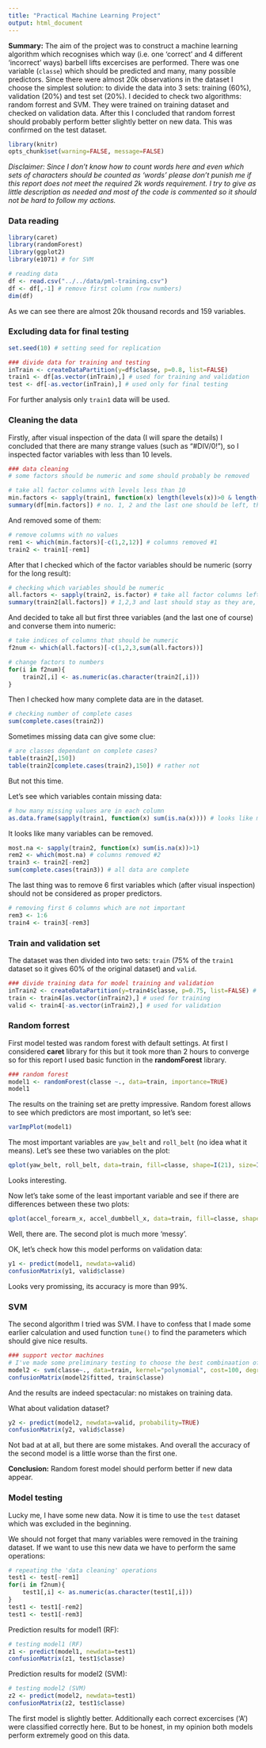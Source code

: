 ```yaml
---
title: "Practical Machine Learning Project"
output: html_document
---
```


**Summary:** The aim of the project was to construct a machine learning algorithm which recognises which way (i.e. one 'correct' and 4 different 'incorrect' ways) barbell lifts excercises are performed. There was one variable (`classe`) which should be predicted and many, many possible predictors. Since there were almost 20k observations in the dataset I choose the simplest solution: to divide the data into 3 sets: training (60%), validation (20%) and test set (20%). I decided to check two algorithms: random forrest and SVM. They were trained on training dataset and checked on validation data. After this I concluded that random forrest should probably perform better slightly better on new data. This was confirmed on the test dataset.

```r
library(knitr)
opts_chunk$set(warning=FALSE, message=FALSE)
```

*Disclaimer: Since I don't know how to count words here and even which sets of characters should be counted as 'words' please don't punish me if this report does not meet the required 2k words requirement. I try to give as little description as needed and most of the code is commented so it should not be hard to follow my actions.*

### Data reading

```r
library(caret)
library(randomForest)
library(ggplot2)
library(e1071) # for SVM

# reading data
df <- read.csv("../../data/pml-training.csv")
df <- df[,-1] # remove first column (row numbers)
dim(df)
```

As we can see there are almost 20k thousand records and 159 variables.

### Excluding data for final testing

```r
set.seed(10) # setting seed for replication

### divide data for training and testing
inTrain <- createDataPartition(y=df$classe, p=0.8, list=FALSE)
train1 <- df[as.vector(inTrain),] # used for training and validation
test <- df[-as.vector(inTrain),] # used only for final testing
```

For further analysis only `train1` data will be used.

### Cleaning the data

Firstly, after visual inspection of the data (I will spare the details) I concluded that there are many strange values (such as "#DIV/0!"), so I inspected factor variables with less than 10 levels.

```r
### data cleaning
# some factors should be numeric and some should probably be removed

# take all factor columns with levels less than 10
min.factors <- sapply(train1, function(x) length(levels(x))>0 & length(levels(x))<10)
summary(df[min.factors]) # no. 1, 2 and the last one should be left, the rest can be removed
```

And removed some of them:

```r
# remove columns with no values
rem1 <- which(min.factors)[-c(1,2,12)] # columns removed #1
train2 <- train1[-rem1]
```

After that I checked which of the factor variables should be numeric (sorry for the long result):

```r
# checking which variables should be numeric
all.factors <- sapply(train2, is.factor) # take all factor columns left
summary(train2[all.factors]) # 1,2,3 and last should stay as they are, the rest should be numeric
```

And decided to take all but first three variables (and the last one of course) and converse them into numeric:

```r
# take indices of columns that should be numeric
f2num <- which(all.factors)[-c(1,2,3,sum(all.factors))] 

# change factors to numbers
for(i in f2num){
    train2[,i] <- as.numeric(as.character(train2[,i]))
}
```

Then I checked how many complete data are in the dataset.

```r
# checking number of complete cases
sum(complete.cases(train2))
```

Sometimes missing data can give some clue:

```r
# are classes dependant on complete cases?
table(train2[,150])
table(train2[complete.cases(train2),150]) # rather not
```

But not this time.

Let's see which variables contain missing data:

```r
# how many missing values are in each column
as.data.frame(sapply(train1, function(x) sum(is.na(x)))) # looks like most of the values won't be helpful

```

It looks like many variables can be removed.

```r
most.na <- sapply(train2, function(x) sum(is.na(x))>1)
rem2 <- which(most.na) # columns removed #2
train3 <- train2[-rem2]
sum(complete.cases(train3)) # all data are complete
```

The last thing was to remove 6 first variables which (after visual inspection) should not be considered as proper predictors.

```r
# removing first 6 columns which are not important
rem3 <- 1:6
train4 <- train3[-rem3]
```

### Train and validation set

The dataset was then divided into two sets: `train` (75% of the `train1` dataset so it gives 60% of the original dataset) and `valid`.

```r
### divide training data for model training and validation
inTrain2 <- createDataPartition(y=train4$classe, p=0.75, list=FALSE) # p==0.75 because only 80% of the original data were left
train <- train4[as.vector(inTrain2),] # used for training
valid <- train4[-as.vector(inTrain2),] # used for validation
```

### Random forrest

First model tested was random forest with default settings. At first I considered **caret** library for this but it took more than 2 hours to converge so for this report I used basic function in the **randomForest** library.

```r
### random forest
model1 <- randomForest(classe ~., data=train, importance=TRUE)
model1
```

The results on the training set are pretty impressive. Random forest allows to see which predictors are most important, so let's see:

```r
varImpPlot(model1)
```

The most important variables are `yaw_belt` and `roll_belt` (no idea what it means). Let's see these two variables on the plot:

```r
qplot(yaw_belt, roll_belt, data=train, fill=classe, shape=I(21), size=I(3), alpha=I(0.3))
```

Looks interesting.

Now let's take some of the least important variable and see if there are differences  between these two plots:

```r
qplot(accel_forearm_x, accel_dumbbell_x, data=train, fill=classe, shape=I(21), size=I(3), alpha=I(0.5))
```

Well, there are. The second plot is much more 'messy'. 

OK, let's check how this model performs on validation data:

```r
y1 <- predict(model1, newdata=valid)
confusionMatrix(y1, valid$classe)
```

Looks very promissing, its accuracy is more than 99%.

### SVM

The second algorithm I tried was SVM. I have to confess that I made some earlier calculation and used function `tune()` to find the parameters which should give nice results.

```r
### support vector machines
# I've made some preliminary testing to choose the best combinaation of parameters
model2 <- svm(classe~., data=train, kernel="polynomial", cost=100, degree=4, scale=F, probability=TRUE)
confusionMatrix(model2$fitted, train$classe)
```

And the results are indeed spectacular: no mistakes on training data. 

What about validation dataset?

```r
y2 <- predict(model2, newdata=valid, probability=TRUE)
confusionMatrix(y2, valid$classe)
```

Not bad at at all, but there are some mistakes. And overall the accuracy of the second model is a little worse than the first one.

**Conclusion:** Random forest model should perform better if new data appear.

### Model testing

Lucky me, I have some new data. Now it is time to use the `test` dataset which was excluded in the beginning.

We should not forget that many variables were removed in the training dataset. If we want to use this new data we have to perform the same operations:

```r
# repeating the 'data cleaning' operations
test1 <- test[-rem1]
for(i in f2num){
    test1[,i] <- as.numeric(as.character(test1[,i]))
}
test1 <- test1[-rem2]
test1 <- test1[-rem3]
```

Prediction results for model1 (RF):

```r
# testing model1 (RF)
z1 <- predict(model1, newdata=test1)
confusionMatrix(z1, test1$classe)
```

Prediction results for model2 (SVM):

```r
# testing model2 (SVM)
z2 <- predict(model2, newdata=test1)
confusionMatrix(z2, test1$classe)
```

The first model is slightly better. Additionally each correct excercises ('A') were classified correctly here. But to be honest, in my opinion both models perform extremely good on this data.
